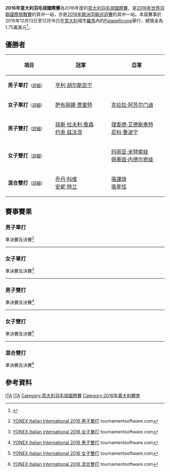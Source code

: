 {{noteTA|G1=Badminton}}
{{infobox badminton event
|name           = 2016年意大利羽毛球國際賽
|image          = 
|size           = 
|caption        =
|dates          = 2016年12月13日－12月16日
|number_edition = 
|level          = 4A
|prize_money    = 17,500美元
|location       = {{ITA}}[[羅馬|羅馬]]
|venue          = Palapellicone
|previous       = 2015年意大利羽毛球國際賽 
|next           = 2017年意大利羽毛球國際賽
}}
'''2016年意大利羽毛球國際賽'''為2016年度的[[意大利羽毛球國際賽|意大利羽毛球國際賽]]，是[[2016年世界羽聯國際挑戰賽|2016年世界羽聯國際挑戰賽]]的其中一站，亦是[[2016年歐洲羽聯巡迴賽|2016年歐洲羽聯巡迴賽]]的其中一站。本屆賽事於2016年12月13日至12月16日在[[意大利|意大利]]城市[[羅馬|羅馬]]內的[[Palapellicone|Palapellicone]]舉行，總獎金為1.75萬美元<ref>{{en}}{{cite web|title=YONEX Italian International Official Invitation 2016|url=http://system.bwfbadminton.com/uploads/2016/10/05/YONEX%20Italian_International_Official%20Invitation_2016.pdf|accessdate=2016-12-20|archive-date=2017-07-09|archive-url=https://web.archive.org/web/20170709055134/http://system.bwfbadminton.com/uploads/2016/10/05/YONEX%20Italian_International_Official%20Invitation_2016.pdf|dead-url=no}}</ref>。

== 優勝者 ==
{| class=wikitable style="font-size:small"
!width="200"|項目
!width="250"|冠軍
!width="250"|亞軍
|-
|'''男子單打'''<small>（[[#男子單打|詳細]]）</small>
|{{flagicon|SWE}} [[亨利·胡尔斯凯宁|亨利·胡尔斯凯宁]]
|{{nowrap|{{flagicon|ITA}} [[因德拉·巴古斯·艾德·钱德拉|因德拉·巴古斯·艾德·钱德拉]]}}
|-
|'''女子單打'''<small>（[[#女子單打|詳細]]）</small>
|{{flagicon|SUI}} [[萨布丽娜·贾奎特|萨布丽娜·贾奎特]]
|{{flagicon|ESP}} [[克拉拉·阿苏尔门迪|克拉拉·阿苏尔门迪]]
|-
|'''男子雙打'''<small>（[[#男子雙打|詳細]]）</small>
|{{flagicon|GER}} [[琼斯·拉夫利·詹森|琼斯·拉夫利·詹森]]<br/>{{flagicon|GER}} [[约舍·兹沃涅|约舍·兹沃涅]]
|{{flagicon|SWE}} [[理查德·艾德斯泰特|理查德·艾德斯泰特]]<br/>{{flagicon|SWE}} [[尼科·鲁波宁|尼科·鲁波宁]]
|-
|'''女子雙打'''<small>（[[#女子雙打|詳細]]）</small>
|{{nowrap|{{flagicon|RUS}} [[安娜斯塔西亚·切尔维亚科娃|安娜斯塔西亚·切尔维亚科娃]]<br/>{{flagicon|RUS}} [[奥尔佳·莫罗佐娃|奥尔佳·莫罗佐娃]]}}
|{{flagicon|BUL}} [[玛丽亚·米特索娃|玛丽亚·米特索娃]]<br/>{{flagicon|BUL}} [[佩蒂娅·内德尔奇娃|佩蒂娅·内德尔奇娃]]
|-
|'''混合雙打'''<small>（[[#混合雙打|詳細]]）</small>
|{{flagicon|FRA}} [[乔丹·科维|乔丹·科维]]<br/>{{flagicon|FRA}} [[安妮·特兰|安妮·特兰]]
|{{flagicon|TPE}} [[張課琦|張課琦]]<br/>{{flagicon|TPE}} [[張莘恬|張莘恬]]
|}

== 賽事賽果 ==
=== 男子單打 ===
;準決賽及決賽<ref name="MS">{{en}}[https://bwf.tournamentsoftware.com/sport/draw.aspx?id=B040DA50-B511-469D-8C57-270A056305DC&draw=2 YONEX Italian International 2016 男子單打] tournamentsoftware.com</ref>
{{4TeamBracket-Tennis3-v2
| team-width=200
| RD1-seed1=5
| RD1-team1='''{{flagicon|SWE}} [[亨利·胡尔斯凯宁|亨利·胡尔斯凯宁]]
| RD1-score1-1='''21
| RD1-score1-2='''21
| RD1-score1-3=
| RD1-seed2=
| RD1-team2={{flagicon|GER}} [[卡伊·舍费尔|卡伊·舍费尔]]
| RD1-score2-1=14
| RD1-score2-2=19
| RD1-score2-3=

| RD1-seed3=Q
| RD1-team3={{flagicon|DEN}} [[拉斯穆斯·傑姆克|拉斯穆斯·傑姆克]]
| RD1-score3-1=14
| RD1-score3-2=7
| RD1-score3-3=
| RD1-seed4=
| RD1-team4='''{{nowrap|{{flagicon|ITA}} [[因德拉·巴古斯·艾德·钱德拉|因德拉·巴古斯·艾德·钱德拉]]}}
| RD1-score4-1='''21
| RD1-score4-2='''21
| RD1-score4-3=

| RD2-seed1=5
| RD2-team1='''{{flagicon|SWE}} [[亨利·胡尔斯凯宁|亨利·胡尔斯凯宁]]
| RD2-score1-1='''22
| RD2-score1-2='''21
| RD2-score1-3=
| RD2-seed2=
| RD2-team2={{nowrap|{{flagicon|ITA}} [[因德拉·巴古斯·艾德·钱德拉|因德拉·巴古斯·艾德·钱德拉]]}}
| RD2-score2-1=20
| RD2-score2-2=13
| RD2-score2-3=
}}
----

=== 女子單打 ===
;準決賽及決賽<ref name="WS">{{en}}[https://bwf.tournamentsoftware.com/sport/draw.aspx?id=B040DA50-B511-469D-8C57-270A056305DC&draw=4 YONEX Italian International 2016 女子單打] tournamentsoftware.com</ref>
{{4TeamBracket-Tennis3-v2
| team-width=200
| RD1-seed1=8
| RD1-team1='''{{flagicon|SUI}} [[萨布丽娜·贾奎特|萨布丽娜·贾奎特]]
| RD1-score1-1='''21
| RD1-score1-2='''21
| RD1-score1-3=
| RD1-seed2=PFQ
| RD1-team2={{flagicon|DEN}} [[伊琳娜·阿美莱·安德森|伊琳娜·阿美莱·安德森]]
| RD1-score2-1=11
| RD1-score2-2=17
| RD1-score2-3=

| RD1-seed3=3
| RD1-team3={{flagicon|DEN}} [[纳塔利娅·科克·罗泽|纳塔利娅·科克·罗泽]]
| RD1-score3-1=17
| RD1-score3-2=18
| RD1-score3-3=
| RD1-seed4=
| RD1-team4='''{{flagicon|ESP}} [[克拉拉·阿苏尔门迪|克拉拉·阿苏尔门迪]]
| RD1-score4-1='''21
| RD1-score4-2='''21
| RD1-score4-3=

| RD2-seed1=8
| RD2-team1='''{{flagicon|SUI}} [[萨布丽娜·贾奎特|萨布丽娜·贾奎特]]
| RD2-score1-1='''22
| RD2-score1-2='''21
| RD2-score1-3=
| RD2-seed2=
| RD2-team2={{flagicon|ESP}} [[克拉拉·阿苏尔门迪|克拉拉·阿苏尔门迪]]
| RD2-score2-1=20
| RD2-score2-2=14
| RD2-score2-3=
}}
----

=== 男子雙打 ===
;準決賽及決賽<ref name="MD">{{en}}[https://bwf.tournamentsoftware.com/sport/draw.aspx?id=B040DA50-B511-469D-8C57-270A056305DC&draw=6 YONEX Italian International 2016 男子雙打] {{Wayback|url=https://bwf.tournamentsoftware.com/sport/draw.aspx?id=B040DA50-B511-469D-8C57-270A056305DC&draw=6 |date=20191215071536 }} tournamentsoftware.com</ref>
{{4TeamBracket-Tennis3-v2
| team-width=200
| RD1-seed1=6
| RD1-team1='''{{nowrap|{{flagicon|SWE}} [[理查德·艾德斯泰特|理查德·艾德斯泰特]]<br/> {{flagicon|SWE}} [[尼科·鲁波宁|尼科·鲁波宁]]}}
| RD1-score1-1=10
| RD1-score1-2='''21
| RD1-score1-3='''21
| RD1-seed2=7
| RD1-team2={{flagicon|DEN}} [[卡斯珀·安东森|卡斯珀·安东森]]<br/> {{flagicon|DEN}} [[弗雷德里克·瑟高|弗雷德里克·瑟高]]
| RD1-score2-1='''21
| RD1-score2-2=17
| RD1-score2-3=19

| RD1-seed3=8
| RD1-team3={{flagicon|POL}} [[亚当·克瓦林纳|亚当·克瓦林纳]]<br/> {{flagicon|POL}} [[帕维尔·皮特里亚|帕维尔·皮特里亚]]
| RD1-score3-1=14
| RD1-score3-2='''21
| RD1-score3-3=14
| RD1-seed4=5
| RD1-team4='''{{flagicon|GER}} [[琼斯·拉夫利·詹森|琼斯·拉夫利·詹森]]<br/> {{flagicon|GER}} [[约舍·兹沃涅|约舍·兹沃涅]]
| RD1-score4-1='''21
| RD1-score4-2=13
| RD1-score4-3='''21

| RD2-seed1=6
| RD2-team1={{flagicon|SWE}} [[理查德·艾德斯泰特|理查德·艾德斯泰特]]<br/> {{flagicon|SWE}} [[尼科·鲁波宁|尼科·鲁波宁]]
| RD2-score1-1=17
| RD2-score1-2=18
| RD2-score1-3=
| RD2-seed2=5
| RD2-team2='''{{nowrap|{{flagicon|GER}} [[琼斯·拉夫利·詹森|琼斯·拉夫利·詹森]]<br/> {{flagicon|GER}} [[约舍·兹沃涅|约舍·兹沃涅]]}}
| RD2-score2-1='''21
| RD2-score2-2='''21
| RD2-score2-3=
}}
----

=== 女子雙打 ===
;準決賽及決賽<ref name="WD">{{en}}[https://bwf.tournamentsoftware.com/sport/draw.aspx?id=B040DA50-B511-469D-8C57-270A056305DC&draw=8 YONEX Italian International 2016 女子雙打] tournamentsoftware.com</ref>
{{4TeamBracket-Tennis3-v2
| team-width=200
| RD1-seed1=7
| RD1-team1='''{{flagicon|BUL}} [[玛丽亚·米特索娃|玛丽亚·米特索娃]]<br/> {{flagicon|BUL}} [[佩蒂娅·内德尔奇娃|佩蒂娅·内德尔奇娃]]
| RD1-score1-1=17
| RD1-score1-2='''21
| RD1-score1-3='''21
| RD1-seed2=5
| RD1-team2={{flagicon|FRA}} [[埃米莉·拉菲尔|埃米莉·拉菲尔]]<br/> {{flagicon|FRA}} [[安妮·特兰|安妮·特兰]]
| RD1-score2-1='''21
| RD1-score2-2=14
| RD1-score2-3=19

| RD1-seed3=6
| RD1-team3={{flagicon|NED}} [[谢丽尔·塞尔宁|谢丽尔·塞尔宁]]<br/> {{flagicon|NED}} [[伊里斯·塔博林|伊里斯·塔博林]]
| RD1-score3-1='''22
| RD1-score3-2=14
| RD1-score3-3=16
| RD1-seed4=2
| RD1-team4='''{{nowrap|{{flagicon|RUS}} [[安娜斯塔西亚·切尔维亚科娃|安娜斯塔西亚·切尔维亚科娃]]<br/> {{flagicon|RUS}} [[奥尔佳·莫罗佐娃|奥尔佳·莫罗佐娃]]}}
| RD1-score4-1=20
| RD1-score4-2='''21
| RD1-score4-3='''21

| RD2-seed1=7
| RD2-team1={{flagicon|BUL}} [[玛丽亚·米特索娃|玛丽亚·米特索娃]]<br/> {{flagicon|BUL}} [[佩蒂娅·内德尔奇娃|佩蒂娅·内德尔奇娃]]
| RD2-score1-1=18
| RD2-score1-2=17
| RD2-score1-3=
| RD2-seed2=2
| RD2-team2='''{{nowrap|{{flagicon|RUS}} [[安娜斯塔西亚·切尔维亚科娃|安娜斯塔西亚·切尔维亚科娃]]<br/> {{flagicon|RUS}} [[奥尔佳·莫罗佐娃|奥尔佳·莫罗佐娃]]}}
| RD2-score2-1='''21
| RD2-score2-2='''21
| RD2-score2-3=
}}
----

=== 混合雙打 ===
;準決賽及決賽<ref name="XD">{{en}}[https://bwf.tournamentsoftware.com/sport/draw.aspx?id=B040DA50-B511-469D-8C57-270A056305DC&draw=10 YONEX Italian International 2016 混合雙打] tournamentsoftware.com</ref>
{{4TeamBracket-Tennis3-v2
| team-width=200
| RD1-seed1=
| RD1-team1='''{{flagicon|FRA}} [[乔丹·科维|乔丹·科维]]<br/> {{flagicon|FRA}} [[安妮·特兰|安妮·特兰]]
| RD1-score1-1=18
| RD1-score1-2='''21
| RD1-score1-3='''26
| RD1-seed2=
| RD1-team2={{flagicon|DEN}} [[马蒂亚斯·贝尔-斯密特|马蒂亚斯·贝尔-斯密特]]<br/> {{flagicon|DEN}} [[亚历山德拉·博尔|亚历山德拉·博尔]]
| RD1-score2-1='''21
| RD1-score2-2=9
| RD1-score2-3=24

| RD1-seed3=8
| RD1-team3={{flagicon|DEN}} [[亚历山大·邦德|亚历山大·邦德]]<br/> {{flagicon|DEN}} [[迪特·瑟比|迪特·瑟比]]
| RD1-score3-1=18
| RD1-score3-2=15
| RD1-score3-3=
| RD1-seed4=2
| RD1-team4='''{{flagicon|TPE}} [[張課琦|張課琦]]<br/> {{flagicon|TPE}} [[張莘恬|張莘恬]]
| RD1-score4-1='''21
| RD1-score4-2='''21
| RD1-score4-3=

| RD2-seed1=
| RD2-team1='''{{flagicon|FRA}} [[乔丹·科维|乔丹·科维]]<br/> {{flagicon|FRA}} [[安妮·特兰|安妮·特兰]]
| RD2-score1-1='''21
| RD2-score1-2=17
| RD2-score1-3='''21
| RD2-seed2=2
| RD2-team2={{flagicon|TPE}} [[張課琦|張課琦]]<br/> {{flagicon|TPE}} [[張莘恬|張莘恬]]
| RD2-score2-1=13
| RD2-score2-2='''21
| RD2-score2-3=17
}}

== 參考資料 ==
{{Reflist}}

[[Category:2016年世界羽聯國際挑戰賽|ITA]]
[[Category:2016年歐洲羽聯巡迴賽|ITA]]
[[Category:意大利羽毛球國際賽|Category:意大利羽毛球國際賽]]
[[Category:2016年義大利體育|Category:2016年義大利體育]]